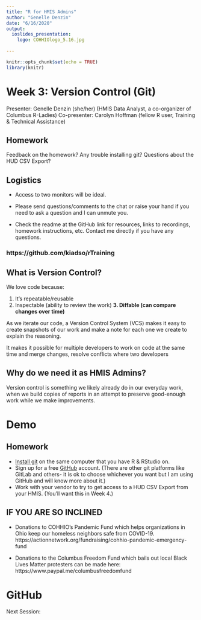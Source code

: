 ```yaml
---
title: "R for HMIS Admins"
author: "Genelle Denzin"
date: "6/16/2020"
output: 
  ioslides_presentation:
    logo: COHHIOlogo_5.16.jpg
    
---
```


```r
knitr::opts_chunk$set(echo = TRUE)
library(knitr)
```

# Week 3: Version Control (Git)

Presenter: Genelle Denzin (she/her)
(HMIS Data Analyst, a co-organizer of Columbus R-Ladies)
Co-presenter: Carolyn Hoffman (fellow R user, Training & Technical Assistance)

## Homework

Feedback on the homework? Any trouble installing git? Questions about the HUD CSV Export?

## Logistics

- Access to two monitors will be ideal.

- Please send questions/comments to the chat or raise your hand if you need to ask a question and I can unmute you. 

- Check the readme at the GitHub link for resources, links to recordings, homework instructions, etc. Contact me directly if you have any questions.

### https://github.com/kiadso/rTraining

## What is Version Control?

We love code because:

1. It's repeatable/reusable 
2. Inspectable (ability to review the work)
**3. Diffable (can compare changes over time)**

As we iterate our code, a Version Control System (VCS) makes it easy to create snapshots of our work and make a note for each one we create to explain the reasoning.

It makes it possible for multiple developers to work on code at the same time and merge changes, resolve conflicts where two developers

## Why do we need it as HMIS Admins?

Version control is something we likely already do in our everyday work, when we build copies of reports in an attempt to preserve good-enough work while we make improvements.



# Demo

## Homework 

- [Install git](https://git-scm.com/download/win) on the same computer that you have R & RStudio on.
- Sign up for a free [GitHub](https://github.com/) account. (There are other git platforms like GitLab and others- it is ok to choose whichever you want but I am using GitHub and will know more about it.)
- Work with your vendor to try to get access to a HUD CSV Export from your HMIS. (You'll want this in Week 4.) 

## IF YOU ARE SO INCLINED

- Donations to COHHIO's Pandemic Fund  which helps organizations in Ohio keep our homeless neighbors safe from COVID-19. https://actionnetwork.org/fundraising/cohhio-pandemic-emergency-fund

- Donations to the Columbus Freedom Fund which bails out local Black Lives Matter protesters can be made here: https://www.paypal.me/columbusfreedomfund

# GitHub

Next Session:
